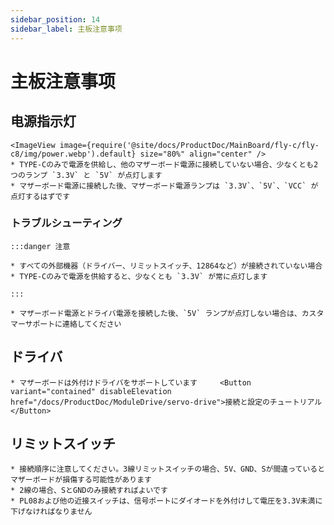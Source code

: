 ```yaml
---
sidebar_position: 14
sidebar_label: 主板注意事项
---
```


# 主板注意事项

## 电源指示灯
    <ImageView image={require('@site/docs/ProductDoc/MainBoard/fly-c/fly-c8/img/power.webp').default} size="80%" align="center" />
    * TYPE-Cのみで電源を供給し、他のマザーボード電源に接続していない場合、少なくとも2つのランプ `3.3V` と `5V` が点灯します
    * マザーボード電源に接続した後、マザーボード電源ランプは `3.3V`、`5V`、`VCC` が点灯するはずです

### トラブルシューティング

    :::danger 注意

    * すべての外部機器（ドライバー、リミットスイッチ、12864など）が接続されていない場合
    * TYPE-Cのみで電源を供給すると、少なくとも `3.3V` が常に点灯します

    :::

    * マザーボード電源とドライバ電源を接続した後、`5V` ランプが点灯しない場合は、カスタマーサポートに連絡してください

## ドライバ

    * マザーボードは外付けドライバをサポートしています     <Button variant="contained" disableElevation href="/docs/ProductDoc/ModuleDrive/servo-drive">接続と設定のチュートリアル</Button>

## リミットスイッチ

    * 接続順序に注意してください。3線リミットスイッチの場合、5V、GND、Sが間違っているとマザーボードが損傷する可能性があります
    * 2線の場合、SとGNDのみ接続すればよいです
    * PL08および他の近接スイッチは、信号ポートにダイオードを外付けして電圧を3.3V未満に下げなければなりません

